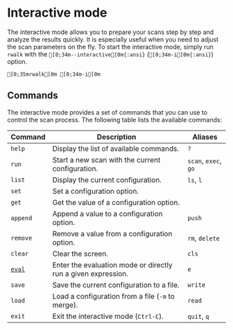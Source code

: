 # Interactive mode

The interactive mode allows you to prepare your scans step by step and analyze the results quickly. It is especially useful when you need to adjust the scan parameters on the fly. To start the interactive mode, simply run `rwalk` with the `[0;34m--interactive[0m{:ansi}` (`[0;34m-i[0m{:ansi}`) option.

```ansi
[0;35mrwalk[0m [0;34m-i[0m
```

## Commands

The interactive mode provides a set of commands that you can use to control the scan process. The following table lists the available commands:

| Command                                   | Description                                                   | Aliases              |
| ----------------------------------------- | ------------------------------------------------------------- | -------------------- |
| `help`                                    | Display the list of available commands.                       | `?`                  |
| `run`                                     | Start a new scan with the current configuration.              | `scan`, `exec`, `go` |
| `list`                                    | Display the current configuration.                            | `ls`, `l`            |
| `set`                                     | Set a configuration option.                                   |                      |
| `get`                                     | Get the value of a configuration option.                      |                      |
| `append`                                  | Append a value to a configuration option.                     | `push`               |
| `remove`                                  | Remove a value from a configuration option.                   | `rm`, `delete`       |
| `clear`                                   | Clear the screen.                                             | `cls`                |
| [`eval`](./scripting.md#interactive-mode) | Enter the evaluation mode or directly run a given expression. | `e`                  |
| `save`                                    | Save the current configuration to a file.                     | `write`              |
| `load`                                    | Load a configuration from a file (`-m` to merge).             | `read`               |
| `exit`                                    | Exit the interactive mode (`Ctrl-C`).                         | `quit`, `q`          |
